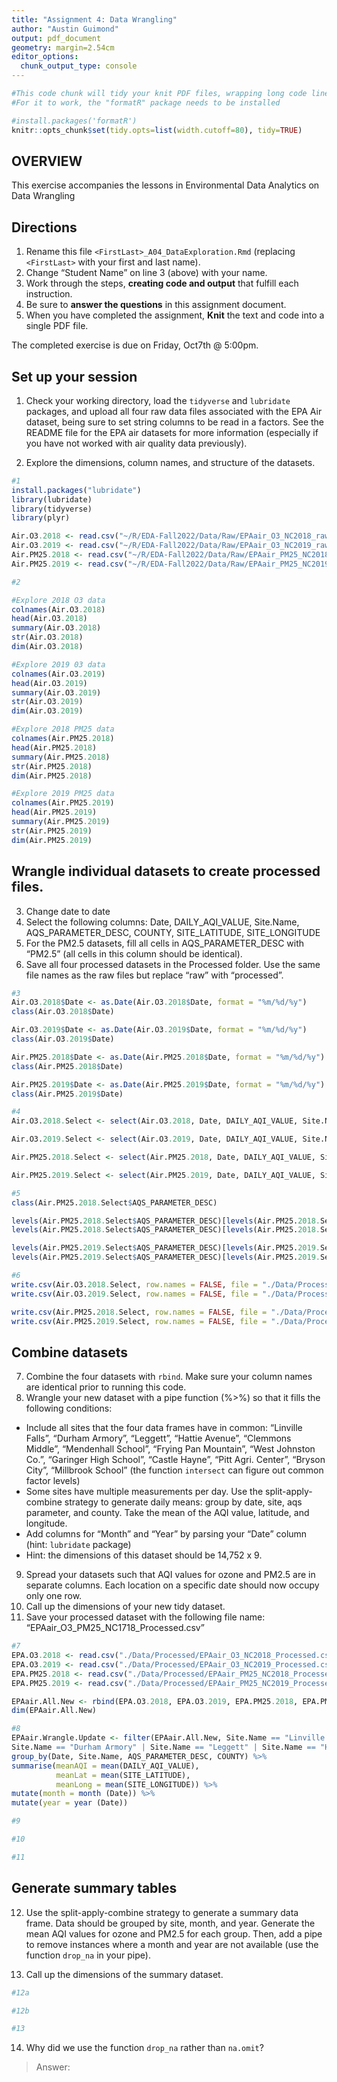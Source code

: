 ```yaml
---
title: "Assignment 4: Data Wrangling"
author: "Austin Guimond"
output: pdf_document
geometry: margin=2.54cm
editor_options: 
  chunk_output_type: console
---
```


```r
#This code chunk will tidy your knit PDF files, wrapping long code lines
#For it to work, the "formatR" package needs to be installed

#install.packages('formatR')
knitr::opts_chunk$set(tidy.opts=list(width.cutoff=80), tidy=TRUE)
```

## OVERVIEW

This exercise accompanies the lessons in Environmental Data Analytics on Data Wrangling 

## Directions
1.  Rename this file `<FirstLast>_A04_DataExploration.Rmd` (replacing `<FirstLast>` with your first and last name).
2. Change "Student Name" on line 3 (above) with your name.
3. Work through the steps, **creating code and output** that fulfill each instruction.
4. Be sure to **answer the questions** in this assignment document.
5. When you have completed the assignment, **Knit** the text and code into a single PDF file.

The completed exercise is due on Friday, Oct7th @ 5:00pm.

## Set up your session 
1. Check your working directory, load the `tidyverse` and `lubridate` packages, and upload all four raw data files associated with the EPA Air dataset, being sure to set string columns to be read in a factors. See the README file for the EPA air datasets for more information (especially if you have not worked with air quality data previously). 

2. Explore the dimensions, column names, and structure of the datasets. 

```r
#1
install.packages("lubridate") 
library(lubridate)
library(tidyverse)
library(plyr)

Air.O3.2018 <- read.csv("~/R/EDA-Fall2022/Data/Raw/EPAair_O3_NC2018_raw.csv", stringsAsFactors = TRUE)
Air.O3.2019 <- read.csv("~/R/EDA-Fall2022/Data/Raw/EPAair_O3_NC2019_raw.csv", stringsAsFactors = TRUE)
Air.PM25.2018 <- read.csv("~/R/EDA-Fall2022/Data/Raw/EPAair_PM25_NC2018_raw.csv", stringsAsFactors = TRUE)
Air.PM25.2019 <- read.csv("~/R/EDA-Fall2022/Data/Raw/EPAair_PM25_NC2019_raw.csv", stringsAsFactors = TRUE)

#2

#Explore 2018 O3 data
colnames(Air.O3.2018)
head(Air.O3.2018)
summary(Air.O3.2018)
str(Air.O3.2018)
dim(Air.O3.2018)

#Explore 2019 03 data
colnames(Air.O3.2019)
head(Air.O3.2019)
summary(Air.O3.2019)
str(Air.O3.2019)
dim(Air.O3.2019)

#Explore 2018 PM25 data
colnames(Air.PM25.2018)
head(Air.PM25.2018)
summary(Air.PM25.2018)
str(Air.PM25.2018)
dim(Air.PM25.2018)

#Explore 2019 PM25 data
colnames(Air.PM25.2019)
head(Air.PM25.2019)
summary(Air.PM25.2019)
str(Air.PM25.2019)
dim(Air.PM25.2019)

```

## Wrangle individual datasets to create processed files.
3. Change date to date
4. Select the following columns: Date, DAILY_AQI_VALUE, Site.Name, AQS_PARAMETER_DESC, COUNTY, SITE_LATITUDE, SITE_LONGITUDE
5. For the PM2.5 datasets, fill all cells in AQS_PARAMETER_DESC with "PM2.5" (all cells in this column should be identical).
6. Save all four processed datasets in the Processed folder. Use the same file names as the raw files but replace "raw" with "processed".

```r
#3
Air.O3.2018$Date <- as.Date(Air.O3.2018$Date, format = "%m/%d/%y")
class(Air.O3.2018$Date)

Air.O3.2019$Date <- as.Date(Air.O3.2019$Date, format = "%m/%d/%y")
class(Air.O3.2019$Date)

Air.PM25.2018$Date <- as.Date(Air.PM25.2018$Date, format = "%m/%d/%y")
class(Air.PM25.2018$Date)

Air.PM25.2019$Date <- as.Date(Air.PM25.2019$Date, format = "%m/%d/%y")
class(Air.PM25.2019$Date)

#4
Air.O3.2018.Select <- select(Air.O3.2018, Date, DAILY_AQI_VALUE, Site.Name, AQS_PARAMETER_DESC, COUNTY, SITE_LATITUDE, SITE_LONGITUDE)

Air.O3.2019.Select <- select(Air.O3.2019, Date, DAILY_AQI_VALUE, Site.Name, AQS_PARAMETER_DESC, COUNTY, SITE_LATITUDE, SITE_LONGITUDE)

Air.PM25.2018.Select <- select(Air.PM25.2018, Date, DAILY_AQI_VALUE, Site.Name, AQS_PARAMETER_DESC, COUNTY, SITE_LATITUDE, SITE_LONGITUDE)

Air.PM25.2019.Select <- select(Air.PM25.2019, Date, DAILY_AQI_VALUE, Site.Name, AQS_PARAMETER_DESC, COUNTY, SITE_LATITUDE, SITE_LONGITUDE)

#5
class(Air.PM25.2018.Select$AQS_PARAMETER_DESC)

levels(Air.PM25.2018.Select$AQS_PARAMETER_DESC)[levels(Air.PM25.2018.Select$AQS_PARAMETER_DESC) == "Acceptable PM2.5 AQI & Speciation Mass"] <- "PM2.5"
levels(Air.PM25.2018.Select$AQS_PARAMETER_DESC)[levels(Air.PM25.2018.Select$AQS_PARAMETER_DESC) == "PM2.5 - Local Conditions"] <- "PM2.5"

levels(Air.PM25.2019.Select$AQS_PARAMETER_DESC)[levels(Air.PM25.2019.Select$AQS_PARAMETER_DESC) == "Acceptable PM2.5 AQI & Speciation Mass"] <- "PM2.5"
levels(Air.PM25.2019.Select$AQS_PARAMETER_DESC)[levels(Air.PM25.2019.Select$AQS_PARAMETER_DESC) == "PM2.5 - Local Conditions"] <- "PM2.5"

#6
write.csv(Air.O3.2018.Select, row.names = FALSE, file = "./Data/Processed/EPAair_O3_NC2018_Processed.csv")
write.csv(Air.O3.2019.Select, row.names = FALSE, file = "./Data/Processed/EPAair_O3_NC2019_Processed.csv")

write.csv(Air.PM25.2018.Select, row.names = FALSE, file = "./Data/Processed/EPAair_PM25_NC2018_Processed.csv")
write.csv(Air.PM25.2019.Select, row.names = FALSE, file = "./Data/Processed/EPAair_PM25_NC2019_Processed.csv")

```


## Combine datasets
7. Combine the four datasets with `rbind`. Make sure your column names are identical prior to running this code. 
8. Wrangle your new dataset with a pipe function (%>%) so that it fills the following conditions: 

* Include all sites that the four data frames have in common: "Linville Falls", "Durham Armory", "Leggett", "Hattie Avenue", "Clemmons Middle", "Mendenhall School", "Frying Pan Mountain", "West Johnston Co.", "Garinger High School", "Castle Hayne", "Pitt Agri. Center", "Bryson City", "Millbrook School" (the function `intersect` can figure out common factor levels)
* Some sites have multiple measurements per day. Use the split-apply-combine strategy to generate daily means: group by date, site, aqs parameter, and county. Take the mean of the AQI value, latitude, and longitude.
* Add columns for "Month" and "Year" by parsing your "Date" column (hint: `lubridate` package)
* Hint: the dimensions of this dataset should be 14,752 x 9.

9. Spread your datasets such that AQI values for ozone and PM2.5 are in separate columns. Each location on a specific date should now occupy only one row.
10. Call up the dimensions of your new tidy dataset.
11. Save your processed dataset with the following file name: "EPAair_O3_PM25_NC1718_Processed.csv"

```r
#7
EPA.O3.2018 <- read.csv("./Data/Processed/EPAair_O3_NC2018_Processed.csv", stringsAsFactors = TRUE)
EPA.O3.2019 <- read.csv("./Data/Processed/EPAair_O3_NC2019_Processed.csv", stringsAsFactors = TRUE)
EPA.PM25.2018 <- read.csv("./Data/Processed/EPAair_PM25_NC2018_Processed.csv", stringsAsFactors = TRUE)
EPA.PM25.2019 <- read.csv("./Data/Processed/EPAair_PM25_NC2019_Processed.csv", stringsAsFactors = TRUE)

EPAair.All.New <- rbind(EPA.O3.2018, EPA.O3.2019, EPA.PM25.2018, EPA.PM25.2019)
dim(EPAair.All.New)

#8
EPAair.Wrangle.Update <- filter(EPAair.All.New, Site.Name == "Linville Falls" | 
Site.Name == "Durham Armory" | Site.Name == "Leggett" | Site.Name == "Hattie Avenue" | Site.Name == "Clemmons Middle" | Site.Name == "Mendenhall School" | Site.Name == "Frying Pan Mountain" | Site.Name == "West Johnston Co." | Site.Name == "Garinger High School" | Site.Name == "Castle Hayne" | Site.Name == "Pitt Agri. Center" | Site.Name == "Bryson City" | Site.Name == "Millbrook School") %>%
group_by(Date, Site.Name, AQS_PARAMETER_DESC, COUNTY) %>%
summarise(meanAQI = mean(DAILY_AQI_VALUE),
          meanLat = mean(SITE_LATITUDE), 
          meanLong = mean(SITE_LONGITUDE)) %>%
mutate(month = month (Date)) %>%  
mutate(year = year (Date))

#9

#10

#11

```


## Generate summary tables
12. Use the split-apply-combine strategy to generate a summary data frame. Data should be grouped by site, month, and year. Generate the mean AQI values for ozone and PM2.5 for each group. Then, add a pipe to remove instances where a month and year are not available (use the function `drop_na` in your pipe). 

13. Call up the dimensions of the summary dataset.

```r
#12a

#12b

#13

```

14. Why did we use the function `drop_na` rather than `na.omit`?

> Answer: 
